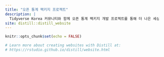 ```yaml
---
title: "오픈 통계 팩키지 프로젝트"
description: |
  Tidyverse Korea 커뮤니티와 함께 오픈 통계 팩키지 개발 프로젝트를 통해 더 나은 세상을 함께 만들어가요!!!
site: distill::distill_website
---
```


```r
knitr::opts_chunk$set(echo = FALSE)

# Learn more about creating websites with Distill at:
# https://rstudio.github.io/distill/website.html

```

